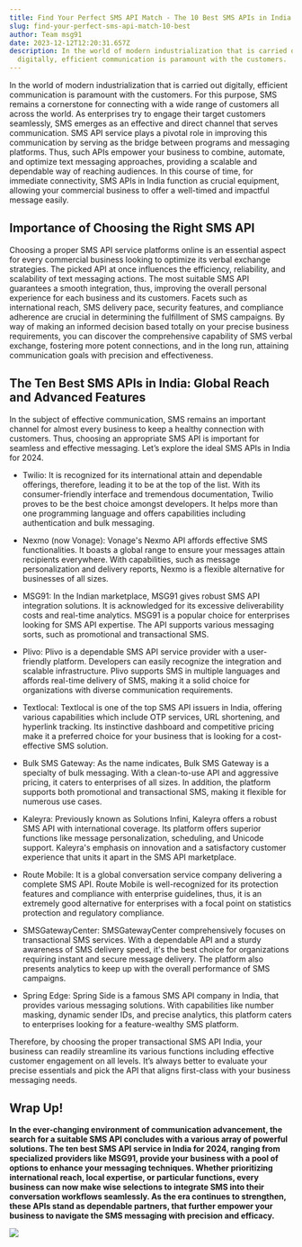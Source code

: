 ```yaml
---
title: Find Your Perfect SMS API Match - The 10 Best SMS APIs in India to Send Text Messages in 2024
slug: find-your-perfect-sms-api-match-10-best
author: Team msg91
date: 2023-12-12T12:20:31.657Z
description: In the world of modern industrialization that is carried out
  digitally, efficient communication is paramount with the customers.
---
```

In the world of modern industrialization that is carried out digitally, efficient communication is paramount with the customers. For this purpose, SMS remains a cornerstone for connecting with a wide range of customers all across the world. As enterprises try to engage their target customers seamlessly, SMS emerges as an effective and direct channel that serves communication. SMS API service plays a pivotal role in improving this communication by serving as the bridge between programs and messaging platforms. Thus, such APIs empower your business to combine, automate, and optimize text messaging approaches, providing a scalable and dependable way of reaching audiences. In this course of time, for immediate connectivity, SMS APIs in India function as crucial equipment, allowing your commercial business to offer a well-timed and impactful message easily.

## Importance of Choosing the Right SMS API

Choosing a proper SMS API service platforms online is an essential aspect for every commercial business looking to optimize its verbal exchange strategies. The picked API at once influences the efficiency, reliability, and scalability of text messaging actions. The most suitable SMS API guarantees a smooth integration, thus, improving the overall personal experience for each business and its customers. Facets such as international reach, SMS delivery pace, security features, and compliance adherence are crucial in determining the fulfillment of SMS campaigns. By way of making an informed decision based totally on your precise business requirements, you can discover the comprehensive capability of SMS verbal exchange, fostering more potent connections, and in the long run, attaining communication goals with precision and effectiveness.

## The Ten Best SMS APIs in India: Global Reach and Advanced Features

In the subject of effective communication, SMS remains an important channel for almost every business to keep a healthy connection with customers. Thus, choosing an appropriate SMS API is important for seamless and effective messaging. Let’s explore the ideal SMS APIs in India for 2024.



* Twilio: It is recognized for its international attain and dependable offerings, therefore, leading it to be at the top of the list. With its consumer-friendly interface and tremendous documentation, Twilio proves to be the best choice amongst developers. It helps more than one programming language and offers capabilities including authentication and bulk messaging.



* Nexmo (now Vonage): Vonage's Nexmo API affords effective SMS functionalities. It boasts a global range to ensure your messages attain recipients everywhere. With capabilities, such as message personalization and delivery reports, Nexmo is a flexible alternative for businesses of all sizes.



* MSG91: In the Indian marketplace, MSG91 gives robust SMS API integration solutions. It is acknowledged for its excessive deliverability costs and real-time analytics. MSG91 is a popular choice for enterprises looking for SMS API expertise. The API supports various messaging sorts, such as promotional and transactional SMS.



* Plivo: Plivo is a dependable SMS API service provider with a user-friendly platform. Developers can easily recognize the integration and scalable infrastructure. Plivo supports SMS in multiple languages and affords real-time delivery of SMS, making it a solid choice for organizations with diverse communication requirements. 



* Textlocal: Textlocal is one of the top SMS API issuers in India, offering various capabilities which include OTP services, URL shortening, and hyperlink tracking. Its instinctive dashboard and competitive pricing make it a preferred choice for your business that is looking for a cost-effective SMS solution.



* Bulk SMS Gateway: As the name indicates, Bulk SMS Gateway is a specialty of bulk messaging. With a clean-to-use API and aggressive pricing, it caters to enterprises of all sizes. In addition, the platform supports both promotional and transactional SMS, making it flexible for numerous use cases.



* Kaleyra: Previously known as Solutions Infini, Kaleyra offers a robust SMS API with international coverage. Its platform offers superior functions like message personalization, scheduling, and Unicode support. Kaleyra's emphasis on innovation and a satisfactory customer experience that units it apart in the SMS API marketplace.



* Route Mobile: It is a global conversation service company delivering a complete SMS API. Route Mobile is well-recognized for its protection features and compliance with enterprise guidelines, thus, it is an extremely good alternative for enterprises with a focal point on statistics protection and regulatory compliance.



* SMSGatewayCenter: SMSGatewayCenter comprehensively focuses on transactional SMS services. With a dependable API and a sturdy awareness of SMS delivery speed, it's the best choice for organizations requiring instant and secure message delivery. The platform also presents analytics to keep up with the overall performance of SMS campaigns.



* Spring Edge: Spring Side is a famous SMS API company in India, that provides various messaging solutions. With capabilities like number masking, dynamic sender IDs, and precise analytics, this platform caters to enterprises looking for a feature-wealthy SMS platform.



Therefore, by choosing the proper transactional SMS API India, your business can readily streamline its various functions including effective customer engagement on all levels. It’s always better to evaluate your precise essentials and pick the API that aligns first-class with your business messaging needs.

## Wrap Up!

**In the ever-changing environment of communication advancement, the search for a suitable SMS API concludes with a various array of powerful solutions. The ten best SMS API service in India for 2024, ranging from specialized providers like MSG91, provide your business with a pool of options to enhance your messaging techniques. Whether prioritizing international reach, local expertise, or particular functions, every business can now make wise selections to integrate SMS into their conversation workflows seamlessly. As the era continues to strengthen, these APIs stand as dependable partners, that further empower your business to navigate the SMS messaging with precision and efficacy.**

![](/images/findyourperfectsmsapimatchthe10bestsmsapisini.png)